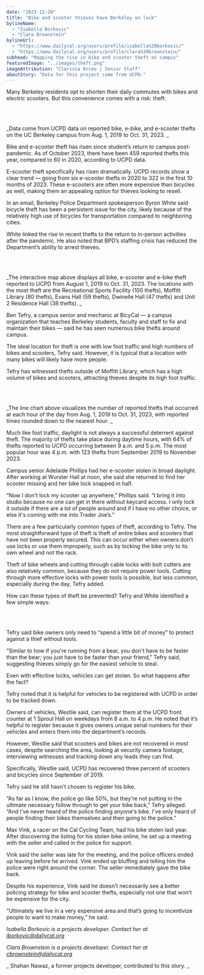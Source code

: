 ```yaml
---
date: "2023-12-20"
title: "Bike and scooter thieves have Berkeley on lock"
bylineName:
  - "Isabella Borkovic"
  - "Clara Brownstein"
bylineUrl:
  - "https://www.dailycal.org/users/profile/isabella%20borkovic/"
  - "https://www.dailycal.org/users/profile/clara%20brownstein/"
subhead: "Mapping the rise in bike and scooter theft on campus"
featuredImage: "../images/theft.png"
imageAttribution: "Clarissa Arceo | Senior Staff"
aboutStory: "Data for this project come from UCPD."
---
```


Many Berkeley residents opt to shorten their daily commutes with bikes and electric scooters. But this convenience comes with a risk: theft.

<br />

<TheftsPerYearBarChart />

<br />

_Data come from UCPD data on reported bike, e-bike, and e-scooter thefts on the UC Berkeley campus ​​from Aug. 1, 2019 to Oct. 31, 2023. _

Bike and e-scooter theft has risen since student’s return to campus post-pandemic. As of October 2023, there have been 459 reported thefts this year, compared to 60 in 2020, according to UCPD data.

E-scooter theft specifically has risen dramatically. UCPD records show a clear trend — going from six e-scooter thefts in 2020 to 322 in the first 10 months of 2023. These e-scooters are often more expensive than bicycles as well, making them an appealing option for thieves looking to resell.

In an email, Berkeley Police Department spokesperson Byron White said bicycle theft has been a persistent issue for the city, likely because of the relatively high use of bicycles for transportation compared to neighboring cities.

White linked the rise in recent thefts to the return to in-person activities after the pandemic. He also noted that BPD’s staffing crisis has reduced the Department’s ability to arrest thieves.

<br />

<MarkerClusterMap />

<br />

_The interactive map above displays all bike, e-scooter and e-bike theft reported to UCPD from August 1, 2019 to Oct. 31, 2023. The locations with the most theft are the Recreational Sports Facility (100 thefts), Moffitt Library (80 thefts), Evans Hall (59 thefts), Dwinelle Hall (47 thefts) and Unit 2 Residence Hall (38 thefts). _

Ben Tefry, a campus senior and mechanic at BicyCal — a campus organization that teaches Berkeley students, faculty and staff to fix and maintain their bikes — said he has seen numerous bike thefts around campus.

The ideal location for theft is one with low foot traffic and high numbers of bikes and scooters, Tefry said. However, it is typical that a location with many bikes will likely have more people.

Tefry has witnessed thefts outside of Moffitt Library, which has a high volume of bikes and scooters, attracting thieves despite its high foot traffic.

<br />

<TheftsPerHourLineChart />

<br />

_The line chart above visualizes the number of reported thefts that occurred at each hour of the day from Aug. 1, 2019 to Oct. 31, 2023, with reported times rounded down to the nearest hour. _

Much like foot traffic, daylight is not always a successful deterrent against theft. The majority of thefts take place during daytime hours, with 64% of thefts reported to UCPD occurring between 9 a.m. and 5 p.m. The most popular hour was 4 p.m. with 123 thefts from September 2019 to November 2023.

Campus senior Adelaide Phillips had her e-scooter stolen in broad daylight. After working at Wurster Hall at noon, she said she returned to find her scooter missing and her bike lock snapped in half.

“Now I don't lock my scooter up anywhere,” Phillips said. “I bring it into studio because no one can get in there without keycard access. I only lock it outside if there are a lot of people around and if I have no other choice, or else it's coming with me into Trader Joe’s.”

There are a few particularly common types of theft, according to Tefry. The most straightforward type of theft is theft of entire bikes and scooters that have not been properly secured. This can occur either when owners don’t use locks or use them improperly, such as by locking the bike only to its own wheel and not the rack.

Theft of bike wheels and cutting through cable locks with bolt cutters are also relatively common, because they do not require power tools. Cutting through more effective locks with power tools is possible, but less common, especially during the day, Tefry added.

How can these types of theft be prevented? Tefry and White identified a few simple ways:

<br />

<BikeTheftTips />

<br />

Tefry said bike owners only need to “spend a little bit of money” to protect against a thief without tools.

“Similar to how if you're running from a bear, you don't have to be faster than the bear; you just have to be faster than your friend,” Tefry said, suggesting thieves simply go for the easiest vehicle to steal.

Even with effective locks, vehicles can get stolen. So what happens after the fact?

Tefry noted that it is helpful for vehicles to be registered with UCPD in order to be tracked down.

Owners of vehicles, Westlie said, can register them at the UCPD front counter at 1 Sproul Hall on weekdays from 8 a.m. to 4 p.m. He noted that it’s helpful to register because it gives owners unique serial numbers for their vehicles and enters them into the department’s records.

However, Westlie said that scooters and bikes are not recovered in most cases, despite searching the area, looking at security camera footage, interviewing witnesses and tracking down any leads they can find.

Specifically, Westlie said, UCPD has recovered three percent of scooters and bicycles since September of 2019.

Tefry said he still hasn’t chosen to register his bike.

“As far as I know, the police go like 50%, but they're not putting in the ultimate necessary follow through to get your bike back,” Tefry alleged. “And I've never heard of the police finding anyone's bike. I've only heard of people finding their bikes themselves and then going to the police.”

Max Vink, a racer on the Cal Cycling Team, had his bike stolen last year. After discovering the listing for his stolen bike online, he set up a meeting with the seller and called in the police for support.

Vink said the seller was late for the meeting, and the police officers ended up leaving before he arrived. Vink ended up bluffing and telling him the police were right around the corner. The seller immediately gave the bike back.

Despite his experience, Vink said he doesn’t necessarily see a better policing strategy for bike and scooter thefts, especially not one that won’t be expensive for the city.

“Ultimately we live in a very expensive area and that’s going to incentivize people to want to make money,” he said.

_Isabella Borkovic is a projects developer. Contact her at [iborkovic@dailycal.org](mailto:iborkovic@dailycal.org)_

_Clara Brownstein is a projects developer. Contact her at [cbrownstein@dailycal.org](mailto:cbrownsteinc@dailycal.org)_

_ Shahan Nawaz, a former projects developer, contributed to this story. _
